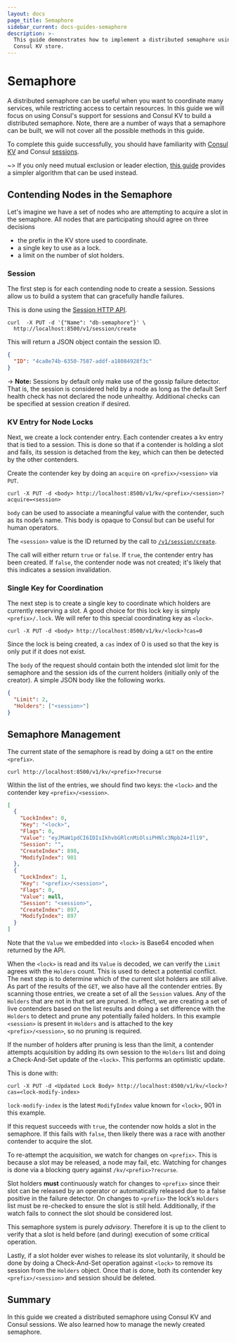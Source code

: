 ```yaml
---
layout: docs
page_title: Semaphore
sidebar_current: docs-guides-semaphore
description: >-
  This guide demonstrates how to implement a distributed semaphore using the
  Consul KV store.
---
```


# Semaphore

A distributed semaphore can be useful when you want to coordinate many services, while
restricting access to certain resources. In this guide we will focus on using Consul's support for
sessions and Consul KV to build a distributed
semaphore. Note, there are a number of ways that a semaphore can be built, we will not cover all the possible methods in this guide.

To complete this guide successfully, you should have familiarity with
[Consul KV](/docs/agent/kv.html) and Consul [sessions](/docs/internals/sessions.html).

~> If you only need mutual exclusion or leader election,
[this guide](/docs/guides/leader-election.html)
provides a simpler algorithm that can be used instead.

## Contending Nodes in the Semaphore

Let's imagine we have a set of nodes who are attempting to acquire a slot in the
semaphore. All nodes that are participating should agree on three decisions

- the prefix in the KV store used to coordinate.
- a single key to use as a lock.
- a limit on the number of slot holders.

### Session

The first step is for each contending node to create a session. Sessions allow us to build a system that
can gracefully handle failures.

This is done using the
[Session HTTP API](/api/session.html#session_create).

```shell
curl  -X PUT -d '{"Name": "db-semaphore"}' \
  http://localhost:8500/v1/session/create
```

This will return a JSON object contain the session ID.

```json
{
  "ID": "4ca8e74b-6350-7587-addf-a18084928f3c"
}
```

-> **Note:** Sessions by default only make use of the gossip failure detector. That is, the session is considered held by a node as long as the default Serf health check has not declared the node unhealthy. Additional checks can be specified at session creation if desired.

### KV Entry for Node Locks

Next, we create a lock contender entry. Each contender creates a kv entry that is tied
to a session. This is done so that if a contender is holding a slot and fails, its session
is detached from the key, which can then be detected by the other contenders.

Create the contender key by doing an `acquire` on `<prefix>/<session>` via `PUT`.

```shell
curl -X PUT -d <body> http://localhost:8500/v1/kv/<prefix>/<session>?acquire=<session>
```

`body` can be used to associate a meaningful value with the contender, such as its node’s name.
This body is opaque to Consul but can be useful for human operators.

The `<session>` value is the ID returned by the call to
[`/v1/session/create`](/api/session.html#session_create).

The call will either return `true` or `false`. If `true`, the contender entry has been
created. If `false`, the contender node was not created; it's likely that this indicates
a session invalidation.

### Single Key for Coordination

The next step is to create a single key to coordinate which holders are currently
reserving a slot. A good choice for this lock key is simply `<prefix>/.lock`. We will
refer to this special coordinating key as `<lock>`.

```shell
curl -X PUT -d <body> http://localhost:8500/v1/kv/<lock>?cas=0
```

Since the lock is being created, a `cas` index of 0 is used so that the key is only put if it does not exist.

The `body` of the request should contain both the intended slot limit for the semaphore and the session ids
of the current holders (initially only of the creator). A simple JSON body like the following works.

```json
{
  "Limit": 2,
  "Holders": ["<session>"]
}
```

## Semaphore Management

The current state of the semaphore is read by doing a `GET` on the entire `<prefix>`.

```shell
curl http://localhost:8500/v1/kv/<prefix>?recurse
```

Within the list of the entries, we should find two keys: the `<lock>` and the
contender key `<prefix>/<session>`.

```json
[
  {
    "LockIndex": 0,
    "Key": "<lock>",
    "Flags": 0,
    "Value": "eyJMaW1pdCI6IDIsIkhvbGRlcnMiOlsiPHNlc3Npb24+Il19",
    "Session": "",
    "CreateIndex": 898,
    "ModifyIndex": 901
  },
  {
    "LockIndex": 1,
    "Key": "<prefix>/<session>",
    "Flags": 0,
    "Value": null,
    "Session": "<session>",
    "CreateIndex": 897,
    "ModifyIndex": 897
  }
]
```

Note that the `Value` we embedded into `<lock>` is Base64 encoded when returned by the API.

When the `<lock>` is read and its `Value` is decoded, we can verify the `Limit` agrees with the `Holders` count.
This is used to detect a potential conflict. The next step is to determine which of the current
slot holders are still alive. As part of the results of the `GET`, we also have all the contender
entries. By scanning those entries, we create a set of all the `Session` values. Any of the
`Holders` that are not in that set are pruned. In effect, we are creating a set of live contenders
based on the list results and doing a set difference with the `Holders` to detect and prune
any potentially failed holders. In this example `<session>` is present in `Holders` and
is attached to the key `<prefix>/<session>`, so no pruning is required.

If the number of holders after pruning is less than the limit, a contender attempts acquisition
by adding its own session to the `Holders` list and doing a Check-And-Set update of the `<lock>`.
This performs an optimistic update.

This is done with:

```shell
curl -X PUT -d <Updated Lock Body> http://localhost:8500/v1/kv/<lock>?cas=<lock-modify-index>
```

`lock-modify-index` is the latest `ModifyIndex` value known for `<lock>`, 901 in this example.

If this request succeeds with `true`, the contender now holds a slot in the semaphore.
If this fails with `false`, then likely there was a race with another contender to acquire the slot.

To re-attempt the acquisition, we watch for changes on `<prefix>`. This is because a slot
may be released, a node may fail, etc. Watching for changes is done via a blocking query
against `/kv/<prefix>?recurse`.

Slot holders **must** continuously watch for changes to `<prefix>` since their slot can be
released by an operator or automatically released due to a false positive in the failure detector.
On changes to `<prefix>` the lock’s `Holders` list must be re-checked to ensure the slot
is still held. Additionally, if the watch fails to connect the slot should be considered lost.

This semaphore system is purely _advisory_. Therefore it is up to the client to verify
that a slot is held before (and during) execution of some critical operation.

Lastly, if a slot holder ever wishes to release its slot voluntarily, it should be done by doing a
Check-And-Set operation against `<lock>` to remove its session from the `Holders` object.
Once that is done, both its contender key `<prefix>/<session>` and session should be deleted.

## Summary

In this guide we created a distributed semaphore using Consul KV and Consul sessions. We also learned how to manage the newly created semaphore.
